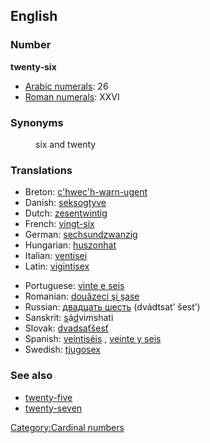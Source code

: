 ==English==

=== Number ===
'''twenty-six'''

*[[w:Arabic numerals|Arabic numerals]]: 26
*[[w:Roman numerals|Roman numerals]]: XXVI

=== Synonyms ===
:six and twenty

=== Translations ===
{{top}}
*Breton: [[c'hwec'h-warn-ugent]]
*Danish: [[seksogtyve]]
*Dutch: [[zesentwintig]]
*French: [[vingt-six]] {{m}}
*German: [[sechsundzwanzig]]
*Hungarian: [[huszonhat]]
*Italian: [[ventisei]]
*Latin: [[vigintisex]]
{{mid}}
*Portuguese: [[vinte e seis]] {{m}}
*Romanian: [[douăzeci şi şase]]
*Russian: [[двадцать шесть]] (dvádtsat’ šest’)
*Sanskrit: <u>s</u>á<u>d</u>vi''m''shati
*Slovak: [[dvadsaťšesť]]
*Spanish: [[veintiséis]] {{m}}, [[veinte y seis]] {{m}}
*Swedish: [[tjugosex]]
{{bottom}}

=== See also ===
*[[twenty-five]]
*[[twenty-seven]]

[[Category:Cardinal numbers]]